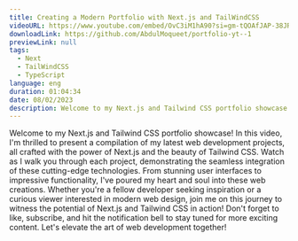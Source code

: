 ```yaml
---
title: Creating a Modern Portfolio with Next.js and TailWindCSS
videoURL: https://www.youtube.com/embed/OvC3iM1hA90?si=gm-tQOAfJAP-38JR
downloadLink: https://github.com/AbdulMoqueet/portfolio-yt--1
previewLink: null
tags: 
  - Next
  - TailWindCSS
  - TypeScript
language: eng
duration: 01:04:34
date: 08/02/2023
description: Welcome to my Next.js and Tailwind CSS portfolio showcase! In this video, I'm thrilled to present a compilation of my latest web development projects, all crafted with the power of Next.js and the beauty of Tailwind CSS.
---
```


Welcome to my Next.js and Tailwind CSS portfolio showcase! In this video, I'm thrilled to present a compilation of my latest web development projects, all crafted with the power of Next.js and the beauty of Tailwind CSS. Watch as I walk you through each project, demonstrating the seamless integration of these cutting-edge technologies. From stunning user interfaces to impressive functionality, I've poured my heart and soul into these web creations. Whether you're a fellow developer seeking inspiration or a curious viewer interested in modern web design, join me on this journey to witness the potential of Next.js and Tailwind CSS in action! Don't forget to like, subscribe, and hit the notification bell to stay tuned for more exciting content. Let's elevate the art of web development together!
